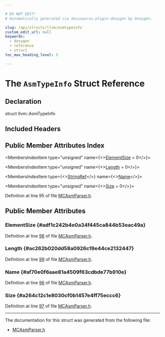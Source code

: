 ```yaml
---

# DO NOT EDIT!
# Automatically generated via docusaurus-plugin-doxygen by Doxygen.

slug: /api/structs/llvm/asmtypeinfo
custom_edit_url: null
keywords:
  - doxygen
  - reference
  - struct
toc_max_heading_level: 3

---
```





# The `AsmTypeInfo` Struct Reference

<DoxygenPage pluginConfig={pluginConfig}>



## Declaration

<CodeBlock>struct llvm::AsmTypeInfo</CodeBlock>

## Included Headers

<IncludesList>
<IncludesListItem
  filePath="llvm/MC/MCParser/MCAsmParser.h"
  permalink="/docs/api/files/include/include/llvm/include/llvm/mc/include/llvm/mc/mcparser/mcasmparser-h"
  isLocal="true" />
</IncludesList>

## Public Member Attributes Index

<MembersIndex>

<MembersIndexItem
  type="unsigned"
  name={<><a href="#adf1c242b4e0a34f445ca844b53eac49a">ElementSize</a> = 0</>}>
</MembersIndexItem>

<MembersIndexItem
  type="unsigned"
  name={<><a href="#ac262b020dd58a0926c19e44ce2132447">Length</a> = 0</>}>
</MembersIndexItem>

<MembersIndexItem
  type={<><a href="/docs/api/classes/llvm/stringref">StringRef</a></>}
  name={<><a href="#af70e0f6aae81a4509f63cdbde77b910e">Name</a></>}>
</MembersIndexItem>

<MembersIndexItem
  type="unsigned"
  name={<><a href="#a264c12c1e8030cf0b1457e4ff75eccc6">Size</a> = 0</>}>
</MembersIndexItem>

</MembersIndex>


Definition at line 95 of file <a href="/docs/api/files/include/include/llvm/include/llvm/mc/include/llvm/mc/mcparser/mcasmparser-h">MCAsmParser.h</a>.

<SectionDefinition>

## Public Member Attributes

### ElementSize {#adf1c242b4e0a34f445ca844b53eac49a}

<MemberDefinition
  prototype="unsigned llvm::AsmTypeInfo::ElementSize = 0">

Definition at line <a href="/docs/api/files/include/include/llvm/include/llvm/mc/include/llvm/mc/mcparser/mcasmparser-h/#l00098">98</a> of file <a href="/docs/api/files/include/include/llvm/include/llvm/mc/include/llvm/mc/mcparser/mcasmparser-h">MCAsmParser.h</a>.
</MemberDefinition>

### Length {#ac262b020dd58a0926c19e44ce2132447}

<MemberDefinition
  prototype="unsigned llvm::AsmTypeInfo::Length = 0">

Definition at line <a href="/docs/api/files/include/include/llvm/include/llvm/mc/include/llvm/mc/mcparser/mcasmparser-h/#l00099">99</a> of file <a href="/docs/api/files/include/include/llvm/include/llvm/mc/include/llvm/mc/mcparser/mcasmparser-h">MCAsmParser.h</a>.
</MemberDefinition>

### Name {#af70e0f6aae81a4509f63cdbde77b910e}

<MemberDefinition
  prototype="StringRef llvm::AsmTypeInfo::Name">

Definition at line <a href="/docs/api/files/include/include/llvm/include/llvm/mc/include/llvm/mc/mcparser/mcasmparser-h/#l00096">96</a> of file <a href="/docs/api/files/include/include/llvm/include/llvm/mc/include/llvm/mc/mcparser/mcasmparser-h">MCAsmParser.h</a>.
</MemberDefinition>

### Size {#a264c12c1e8030cf0b1457e4ff75eccc6}

<MemberDefinition
  prototype="unsigned llvm::AsmTypeInfo::Size = 0">

Definition at line <a href="/docs/api/files/include/include/llvm/include/llvm/mc/include/llvm/mc/mcparser/mcasmparser-h/#l00097">97</a> of file <a href="/docs/api/files/include/include/llvm/include/llvm/mc/include/llvm/mc/mcparser/mcasmparser-h">MCAsmParser.h</a>.
</MemberDefinition>

</SectionDefinition>

<hr/>

The documentation for this struct was generated from the following file:

<ul>
<li><a href="/docs/api/files/include/include/llvm/include/llvm/mc/include/llvm/mc/mcparser/mcasmparser-h">MCAsmParser.h</a></li>
</ul>

</DoxygenPage>
